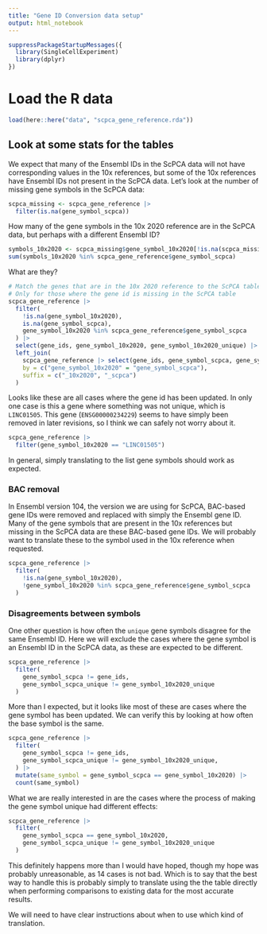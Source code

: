 ```yaml
---
title: "Gene ID Conversion data setup"
output: html_notebook
---
```



```r
suppressPackageStartupMessages({
  library(SingleCellExperiment)
  library(dplyr)
})
```


# Load the R data
```r
load(here::here("data", "scpca_gene_reference.rda"))
```

## Look at some stats for the tables

We expect that many of the Ensembl IDs in the ScPCA data will not have corresponding values in the 10x references, but some of the 10x references have Ensembl IDs not present in the ScPCA data.
Let's look at the number of missing gene symbols in the ScPCA data:

```r
scpca_missing <- scpca_gene_reference |>
  filter(is.na(gene_symbol_scpca))
```

How many of the gene symbols in the 10x 2020 reference are in the ScPCA data, but perhaps with a different Ensembl ID?

```r
symbols_10x2020 <- scpca_missing$gene_symbol_10x2020[!is.na(scpca_missing$gene_symbol_10x2020)]
sum(symbols_10x2020 %in% scpca_gene_reference$gene_symbol_scpca)
```

What are they?

```r
# Match the genes that are in the 10x 2020 reference to the ScPCA table on gene symbol
# Only for those where the gene id is missing in the ScPCA table
scpca_gene_reference |>
  filter(
    !is.na(gene_symbol_10x2020),
    is.na(gene_symbol_scpca),
    gene_symbol_10x2020 %in% scpca_gene_reference$gene_symbol_scpca
  ) |>
  select(gene_ids, gene_symbol_10x2020, gene_symbol_10x2020_unique) |>
  left_join(
    scpca_gene_reference |> select(gene_ids, gene_symbol_scpca, gene_symbol_scpca_unique),
    by = c("gene_symbol_10x2020" = "gene_symbol_scpca"),
    suffix = c("_10x2020", "_scpca")
  )
```

Looks like these are all cases where the gene id has been updated.
In only one case is this a gene where something was not unique, which is `LINC01505`.
This gene (`ENSG00000234229`) seems to have simply been removed in later revisions, so I think we can safely not worry about it.

```r
scpca_gene_reference |>
  filter(gene_symbol_10x2020 == "LINC01505")
```

In general, simply translating to the list gene symbols should work as expected.

### BAC removal

In Ensembl version 104, the version we are using for ScPCA, BAC-based gene IDs were removed and replaced with simply the Ensembl gene ID.
Many of the gene symbols that are present in the 10x references but missing in the ScPCA data are these BAC-based gene IDs.
We will probably want to translate these to the symbol used in the 10x reference when requested.

```r
scpca_gene_reference |>
  filter(
    !is.na(gene_symbol_10x2020),
    !gene_symbol_10x2020 %in% scpca_gene_reference$gene_symbol_scpca
  )
```

### Disagreements between symbols

One other question is how often the `unique` gene symbols disagree for the same Ensembl ID.
Here we will exclude the cases where the gene symbol is an Ensembl ID in the ScPCA data, as these are expected to be different.

```r
scpca_gene_reference |>
  filter(
    gene_symbol_scpca != gene_ids,
    gene_symbol_scpca_unique != gene_symbol_10x2020_unique
  )
```

More than I expected, but it looks like most of these are cases where the gene symbol has been updated.
We can verify this by looking at how often the base symbol is the same.

```r
scpca_gene_reference |>
  filter(
    gene_symbol_scpca != gene_ids,
    gene_symbol_scpca_unique != gene_symbol_10x2020_unique,
  ) |>
  mutate(same_symbol = gene_symbol_scpca == gene_symbol_10x2020) |>
  count(same_symbol)
```

What we are really interested in are the cases where the process of making the gene symbol unique had different effects:

```r
scpca_gene_reference |>
  filter(
    gene_symbol_scpca == gene_symbol_10x2020,
    gene_symbol_scpca_unique != gene_symbol_10x2020_unique
  )
```

This definitely happens more than I would have hoped, though my hope was probably unreasonable, as 14 cases is not bad.
Which is to say that the best way to handle this is probably simply to translate using the the table directly when performing comparisons to existing data for the most accurate results.

We will need to have clear instructions about when to use which kind of translation.
